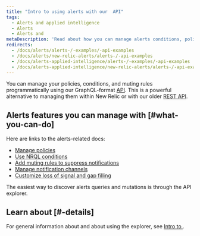 ```yaml
---
title: "Intro to using alerts with our  API"
tags:
  - Alerts and applied intelligence
  - Alerts
  - Alerts and 
metaDescription: 'Read about how you can manage alerts conditions, policies, and muting rules using .'
redirects:
  - /docs/alerts/alerts-/-examples/-api-examples
  - /docs/alerts/new-relic-alerts/alerts-/-api-examples
  - /docs/alerts-applied-intelligence/alerts-/-examples/-api-examples
  - /docs/alerts-applied-intelligence/new-relic-alerts/alerts-/-api-examples
---
```




You can manage your policies, conditions, and muting rules programmatically using our GraphQL-format [ API](/docs/apis//get-started/introduction-new-relic-). This is a powerful alternative to managing them within New Relic or with our older [REST API](/docs/alerts/rest-api-alerts/new-relic-alerts-rest-api/rest-api-calls-new-relic-alerts).

## Alerts features you can manage with  [#what-you-can-do]

Here are links to the alerts-related  docs: 

* [Manage policies](/docs/alerts/alerts-/-examples/-api-alerts-policies)
* [Use NRQL conditions](/docs/alerts/alerts-/-examples/-api-alerts-nrql-conditions)
* [Add muting rules to suppress notifications](/docs/alerts/new-relic-alerts/managing-notification-channels/muting-rules-suppress-notifications)
* [Manage notification channels](/docs/alerts-applied-intelligence/new-relic-alerts/alerts-/-api-notification-channels)
* [Customize loss of signal and gap filling](/docs/alerts-applied-intelligence/new-relic-alerts/alerts-/-api-loss-signal-gap-filling)

The easiest way to discover alerts queries and mutations is through the  API explorer.

## Learn about  [#-details]

For general information about  and about using the  explorer, see [Intro to ](/docs/apis//get-started/introduction-new-relic-). 
